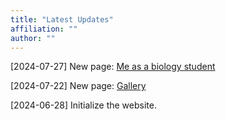 ```yaml
---
title: "Latest Updates"
affiliation: ""
author: ""
---
```


[2024-07-27] New page: [Me as a biology student](../research/asbiologist.qmd) 

[2024-07-22] New page: [Gallery](../gallery/gallery.qmd)

[2024-06-28] Initialize the website.